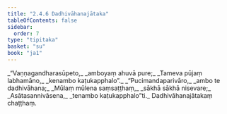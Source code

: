 ```yaml
---
title: "2.4.6 Dadhivāhanajātaka"
tableOfContents: false
sidebar:
  order: 7
type: "tipitaka"
basket: "su"
book: "ja1"
---
```



<DynamicBreadcrumb />

<Division number="71" book="ja1">

<Paragraph number="453" type="verses" book="ja1">
_“Vaṇṇagandharasūpeto,_  
_amboyaṃ ahuvā pure;_  
_Tameva pūjaṃ labhamāno,_  
_kenambo kaṭukapphalo”._  

</Paragraph>

</Division>
<Division number="72" book="ja1">

<Paragraph number="454" type="verses" book="ja1">
_“Pucimandaparivāro,_  
_ambo te dadhivāhana;_  
_Mūlaṃ mūlena saṃsaṭṭhaṃ,_  
_sākhā sākhā nisevare;_  
_Asātasannivāsena,_  
_tenambo kaṭukapphalo”ti._  


</Paragraph>
</Division>

<Paragraph number="455" type="center" book="ja1">
Dadhivāhanajātakaṃ chaṭṭhaṃ.
</Paragraph>